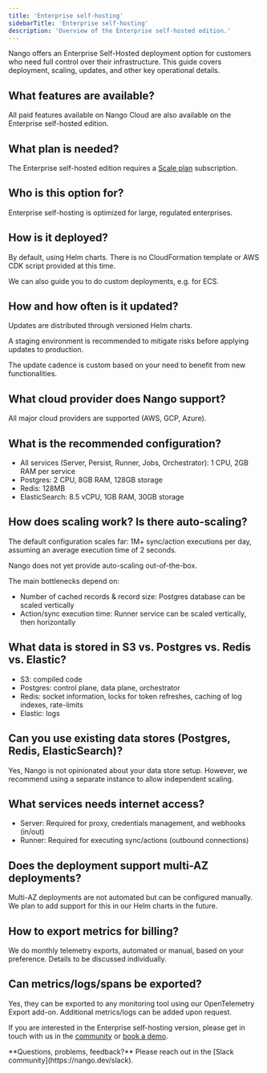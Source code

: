 ```yaml
---
title: 'Enterprise self-hosting'
sidebarTitle: 'Enterprise self-hosting'
description: 'Overview of the Enterprise self-hosted edition.'
---
```


Nango offers an Enterprise Self-Hosted deployment option for customers who need full control over their infrastructure. This guide covers deployment, scaling, updates, and other key operational details.

## What features are available?

All paid features available on Nango Cloud are also available on the Enterprise self-hosted edition. 

## What plan is needed?

The Enterprise self-hosted edition requires a [Scale plan](https://www.nango.dev/pricing) subscription.

## Who is this option for?

Enterprise self-hosting is optimized for large, regulated enterprises.

## How is it deployed? 

By default, using Helm charts. There is no CloudFormation template or AWS CDK script provided at this time.

We can also guide you to do custom deployments, e.g. for ECS. 

## How and how often is it updated?

Updates are distributed through versioned Helm charts.

A staging environment is recommended to mitigate risks before applying updates to production.

The update cadence is custom based on your need to benefit from new functionalities.

## What cloud provider does Nango support? 

All major cloud providers are supported (AWS, GCP, Azure).

## What is the recommended configuration? 

- All services (Server, Persist, Runner, Jobs, Orchestrator): 1 CPU, 2GB RAM per service
- Postgres: 2 CPU, 8GB RAM, 128GB storage
- Redis: 128MB
- ElasticSearch: 8.5 vCPU, 1GB RAM, 30GB storage

## How does scaling work? Is there auto-scaling?

The default configuration scales far: 1M+ sync/action executions per day, assuming an average execution time of 2 seconds.

Nango does not yet provide auto-scaling out-of-the-box. 

The main bottlenecks depend on:
- Number of cached records & record size: Postgres database can be scaled vertically
- Action/sync execution time: Runner service can be scaled vertically, then horizontally

## What data is stored in S3 vs. Postgres vs. Redis vs. Elastic? 

- S3: compiled code
- Postgres: control plane, data plane, orchestrator
- Redis: socket information, locks for token refreshes, caching of log indexes, rate-limits
- Elastic: logs

## Can you use existing data stores (Postgres, Redis, ElasticSearch)?

Yes, Nango is not opinionated about your data store setup. However, we recommend using a separate instance to allow independent scaling.

## What services needs internet access?

- Server: Required for proxy, credentials management, and webhooks (in/out)
- Runner: Required for executing sync/actions (outbound connections)

## Does the deployment support multi-AZ deployments?

Multi-AZ deployments are not automated but can be configured manually. We plan to add support for this in our Helm charts in the future.

## How to export metrics for billing?

We do monthly telemetry exports, automated or manual, based on your preference. Details to be discussed individually.

## Can metrics/logs/spans be exported?

Yes, they can be exported to any monitoring tool using our OpenTelemetry Export add-on. Additional metrics/logs can be added upon request.

If you are interested in the Enterprise self-hosting version, please get in touch with us in the [community](https://nango.dev/slack) or [book a demo](https://nango.dev/chat).

<Tip>
**Questions, problems, feedback?** Please reach out in the [Slack community](https://nango.dev/slack).
</Tip>
